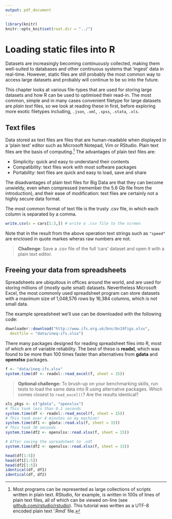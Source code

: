 ```yaml
---
output: pdf_document
---
```


```r
library(knitr)
knitr::opts_knit$set(root.dir = "../")
```

\newpage

# Loading static files into R

Datasets are increasingly becoming continuously 
collected, making them well-suited to databases and other continuous
systems that 'ingest' data in real-time. However, static files are still
probably the most common way to access large datasets and probably will
continue to be so into the future.

This chapter looks at various file-types that are used for storing
large datasets and how R can be used to optimised their read-in.
The most common, simple and in many cases convenient filetype for large datasets
are *plain text* files, so we look at reading these in first, before
exploring more exotic filetypes including, `.json`, `.xml`, `.spss`, `.stata`, `.xls`.

## Text files

Data stored as text files are files that are human-readable when displayed
in a 'plain text' editor such as Microsoft Notepad, Vim or RStudio.
Plain text files are the basis of computing.^[Most
programs can be represented as large collections of scripts written in
plain text. RStudio,
for example, is written in 100s of lines of plain text files, all of which
can be viewed on-line
(see [github.com/rstudio/rstudio](https://github.com/rstudio/rstudio)).
This tutorial was written as a UTF-8 encoded plain text '.Rmd' file.
] 
The advantages of plain text files are:

- Simplicity: quick and easy to understand their contents
- Compatibility: text files work with most software packages
- Portability: text files are quick and easy to load, save and share

The disadvantages of plain text files for Big Data are that they can become
unwieldy, even when compressed (remember the 5.6 Gb file from the introduction),
and their ease of modification: text files are certainly not a highly secure
data format.

The most common format of text file is the trusty .csv file, in which
each column is separated by a comma.

```r
write.csv(x = cars[1:3,]) # write a .csv file to the screen
```

Note that in the result from the above operation text strings such as
`"speed"` are enclosed in quote markes wheras raw numbers are not.

> **Challenge**: Save a .csv file of the full 'cars' dataset and open it with a plain text editor.

## Freeing your data from spreadsheets

Spreadsheets are ubiquitous in offices around the world, and are used for
storing millions of (mostly quite small) datasets. Nevertheless
Microsoft Excel, the most commonly used spreadsheet program can store
datasets with a maximum size of 1,048,576 rows by 16,384 columns,
which is not small data.

The example spreadsheet we'll use can be downloaded with the following
code:

```r
downloader::download("http://www.ifs.org.uk/bns/bn19figs.xlsx",
  destfile = "data/ineq-ifs.xlsx")
```

There many packages designed for reading spreadsheet files into R, most
of which are of variable reliability. The best of these is
**readxl**, which was found to be more than 100 times faster
than alternatives from **gdata** and **openxlsx** packages.

```r
f <- "data/ineq-ifs.xlsx"
system.time(df <- readxl::read_excel(f, sheet = 15))
```

> **Optional challenge:** To brush-up on your benchmarking skills, run tests
to load the same data into R using alternative packages. Which comes closest
to `read_excel()`? Are the results identical?

```r
xls_pkgs <- c("gdata", "openxlsx")
# This took less than 0.1 seconds
system.time(df <- readxl::read_excel(f, sheet = 15))
# This took over 4 minutes on my machine!
system.time(df1 <- gdata::read.xls(f, sheet = 15))
# This took 30 seconds
system.time(df2 <- openxlsx::read.xlsx(f, sheet = 15))

# After saving the spreadsheet to .odt
system.time(df2 <- openxlsx::read.xlsx(f, sheet = 15))

head(df[1:5])
head(df1[1:5])
head(df2[1:5])
identical(df, df1)
identical(df, df2)
```



